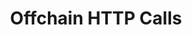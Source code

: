 ---
title: Offchain HTTP Calls
description: Fetching data from the rest of the world to do more interesting things on SUAVE
---